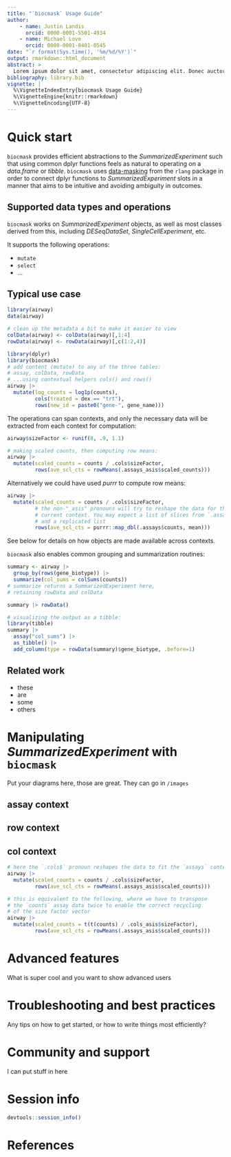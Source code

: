 ```yaml
---
title: "`biocmask` Usage Guide"
author:
    - name: Justin Landis
      orcid: 0000-0001-5501-4934
    - name: Michael Love
      orcid: 0000-0001-8401-0545
date: "`r format(Sys.time(), '%m/%d/%Y')`"
output: rmarkdown::html_document
abstract: >
  Lorem ipsum dolor sit amet, consectetur adipiscing elit. Donec auctor velit lectus, nec hendrerit metus aliquet sit amet. Integer in porta quam. Quisque sit amet lectus orci. Sed vel eros justo. Aliquam erat volutpat. Sed ac nibh finibus, tempor enim id, pellentesque tortor. Nullam congue egestas sapien sed vestibulum. Aliquam erat volutpat. Duis gravida dignissim orci eu sodales. Proin non ullamcorper metus.
bibliography: library.bib
vignette: |
  %\VignetteIndexEntry{biocmask Usage Guide}
  %\VignetteEngine{knitr::rmarkdown}
  %\VignetteEncoding{UTF-8}
---
```


# Quick start

`biocmask` provides efficient abstractions to the *SummarizedExperiment* such
that using common dplyr functions feels as natural to operating on a
*data.frame* or *tibble*. `biocmask` uses
[data-masking](https://rlang.r-lib.org/reference/topic-data-mask-programming.html)
from the `rlang` package in order to connect dplyr functions to
*SummarizedExperiment* slots in a manner that aims to be intuitive and avoiding
ambiguity in outcomes.

## Supported data types and operations

`biocmask` works on *SummarizedExperiment* objects, as well as most
classes derived from this, including *DESeqDataSet*,
*SingleCellExperiment*, etc.

It supports the following operations:

* `mutate`
* `select`
* ...

## Typical use case

```r
library(airway)
data(airway)
```

```r
# clean up the metadata a bit to make it easier to view
colData(airway) <- colData(airway)[,1:4]
rowData(airway) <- rowData(airway)[,c(1:2,4)]
```

```r
library(dplyr)
library(biocmask)
# add content (mutate) to any of the three tables:
# assay, colData, rowData
# ...using contextual helpers cols() and rows()
airway |>
  mutate(log_counts = log1p(counts),
         cols(treated = dex == "trt"),
         rows(new_id = paste0("gene-", gene_name)))
```

The operations can span contexts, and only the necessary data will be extracted
from each context for computation:

```r
airway$sizeFactor <- runif(8, .9, 1.1)

# making scaled counts, then computing row means:
airway |>
  mutate(scaled_counts = counts / .cols$sizeFactor,
         rows(ave_scl_cts = rowMeans(.assays_asis$scaled_counts)))
```

Alternatively we could have used *purrr* to compute row means:

```r
airway |>
  mutate(scaled_counts = counts / .cols$sizeFactor,
         # the non-"_asis" pronouns will try to reshape the data for the
         # current context. You may expect a list of slices from `.assays$`
         # and a replicated list
         rows(ave_scl_cts = purrr::map_dbl(.assays$counts, mean)))
```

See below for details on how objects are made available across contexts.

`biocmask` also enables common grouping and summarization routines:


```r
summary <- airway |>
  group_by(rows(gene_biotype)) |>
  summarize(col_sums = colSums(counts))
# summarize returns a SummarizedExperiment here,
# retaining rowData and colData

summary |> rowData()

# visualizing the output as a tibble:
library(tibble)
summary |>
  assay("col_sums") |>
  as_tibble() |>
  add_column(type = rowData(summary)$gene_biotype, .before=1)
```

## Related work

* these
* are
* some
* others

# Manipulating *SummarizedExperiment* with `biocmask`

Put your diagrams here, those are great. They can go in `/images`

## assay context

## row context

## col context

```r
# here the `.cols$` pronoun reshapes the data to fit the `assays` context
airway |>
  mutate(scaled_counts = counts / .cols$sizeFactor,
         rows(ave_scl_cts = rowMeans(.assays_asis$scaled_counts)))

# this is equivalent to the following, where we have to transpose
# the `counts` assay data twice to enable the correct recycling
# of the size factor vector
airway |>
  mutate(scaled_counts = t(t(counts) / .cols_asis$sizeFactor),
         rows(ave_scl_cts = rowMeans(.assays_asis$scaled_counts)))
```

# Advanced features

What is super cool and you want to show advanced users

# Troubleshooting and best practices

Any tips on how to get started, or how to write things most efficiently?

# Community and support

I can put stuff in here

# Session info

```r
devtools::session_info()
```

# References
